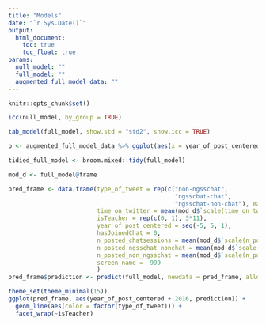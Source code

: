 ```yaml
---
title: "Models"
date: "`r Sys.Date()`"
output:
  html_document:
    toc: true
    toc_float: true
params:
  null_model: ""
  full_model: ""
  augmented_full_model_data: ""
---
```


```r
knitr::opts_chunk$set()
```

```r
icc(null_model, by_group = TRUE)

tab_model(full_model, show.std = "std2", show.icc = TRUE)
```

```r
p <- augmented_full_model_data %>% ggplot(aes(x = year_of_post_centered, y = .fitted)) + geom_jitter() + geom_smooth(method = "lm")
```

```r
tidied_full_model <- broom.mixed::tidy(full_model)
```

```r
mod_d <- full_model@frame

pred_frame <- data.frame(type_of_tweet = rep(c("non-ngsschat", 
                                               "ngsschat-chat", 
                                               "ngsschat-non-chat"), each = 2*11),
                         time_on_twitter = mean(mod_d$`scale(time_on_twitter)`),
                         isTeacher = rep(c(0, 1), 3*11),
                         year_of_post_centered = seq(-5, 5, 1),
                         hasJoinedChat = 0,
                         n_posted_chatsessions = mean(mod_d$`scale(n_posted_chatsessions)`),
                         n_posted_ngsschat_nonchat = mean(mod_d$`scale(n_posted_ngsschat_nonchat)`),
                         n_posted_non_ngsschat = mean(mod_d$`scale(n_posted_non_ngsschat)`),
                         screen_name = -999
                         )
pred_frame$prediction <- predict(full_model, newdata = pred_frame, allow.new.levels = TRUE )

theme_set(theme_minimal(15))
ggplot(pred_frame, aes(year_of_post_centered + 2016, prediction)) +
  geom_line(aes(color = factor(type_of_tweet))) +
  facet_wrap(~isTeacher)
```


